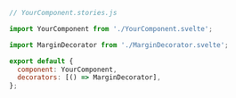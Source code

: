 ```js
// YourComponent.stories.js

import YourComponent from './YourComponent.svelte';

import MarginDecorator from './MarginDecorator.svelte';

export default {
  component: YourComponent,
  decorators: [() => MarginDecorator],
};
```
